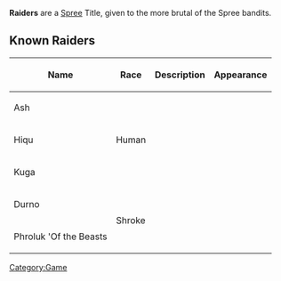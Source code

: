 '''Raiders''' are a [[Spree]] Title, given to the more brutal of the Spree bandits. 

== Known Raiders ==
{| class="wikitable"
|+
!Name
!Race
!Description
!Appearance
|-
|Ash
| rowspan="3" |Human
|
|
|-
|Hiqu
|
|
|-
|Kuga
|
|
|-
|Durno
| rowspan="2" |Shroke
|
|
|-
|Phroluk 'Of the Beasts
|
|
|}

[[Category:Game]]